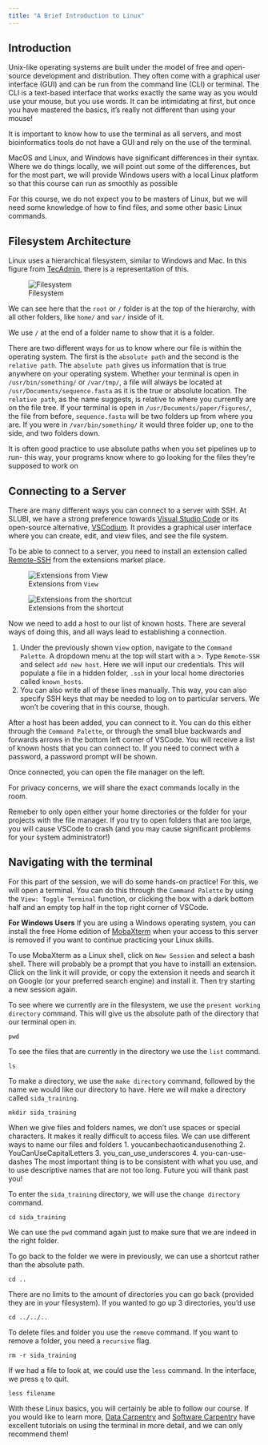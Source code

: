 ```yaml
---
title: "A Brief Introduction to Linux"
---
```


## Introduction

Unix-like operating systems are built under the model of free and open-source development and distribution. They often come with a graphical user interface (GUI) and can be run from the command line (CLI) or terminal. The CLI is a text-based interface that works exactly the same way as you would use your mouse, but you use words. It can be intimidating at first, but once you have mastered the basics, it's really not different than using your mouse!

It is important to know how to use the terminal as all servers, and most bioinformatics tools do not have a GUI and rely on the use of the terminal.

::: {.callout-warning}
MacOS and Linux, and Windows have significant differences in their syntax. Where we do things locally, we will point out some of the differences, but for the most part, we will provide Windows users with a local Linux platform so that this course can run as smoothly as possible
:::

For this course, we do not expect you to be masters of Linux, but we will need some knowledge of how to find files, and some other basic Linux commands.

## Filesystem Architecture 
Linux uses a hierarchical filesystem, similar to Windows and Mac. In this figure from [TecAdmin](https://tecadmin.net/filesystem-hierarchy-structure-in-linux/), there is a representation of this.

![Filesystem](figures/linux-filesystem-hierarchy.png)

We can see here that the `root` or `/` folder is at the top of the hierarchy, with all other folders, like `home/` and `var/` inside of it.  

::: {.callout-note collapse="true"}
We use `/` at the end of a folder name to show that it is a folder.
:::

There are two different ways for us to know where our file is within the operating system. The first is the `absolute path` and the second is the `relative path`. The `absolute path` gives us information that is true anywhere on your operating system. Whether your terminal is open in `/usr/bin/something/` or `/var/tmp/`, a file will always be located at `/usr/Documents/sequence.fasta` as it is the true or absolute location. The `relative path`, as the name suggests, is relative to where you currently are on the file tree. If your terminal is open in `/usr/Documents/paper/figures/`, the file from before, `sequence.fasta` will be two folders up from where you are. If you were in `/var/bin/something/` it would three folder up, one to the side, and two folders down. 

::: {.callout-tip collapse="true"}
It is often good practice to use absolute paths when you set pipelines up to run- this way, your programs know where to go looking for the files they're supposed to work on
:::

## Connecting to a Server

There are many different ways you can connect to a server with SSH. At SLUBI, we have a strong preference towards [Visual Studio Code](https://code.visualstudio.com) or its open-source alternative, [VSCodium](https://vscodium.com). It provides a graphical user interface where you can create, edit, and view files, and see the file system.

To be able to connect to a server, you need to install an extension called [Remote-SSH](https://marketplace.visualstudio.com/items?itemName=ms-vscode-remote.remote-ssh) from the extensions market place.

![Extensions from `View`](figures/markdown_view.png)

![Extensions from the shortcut](figures/markdown_ext_short.png)

Now we need to add a host to our list of known hosts. There are several ways of doing this, and all ways lead to establishing a connection. 

1. Under the previously shown `View` option, navigate to the `Command Palette`. A dropdown menu at the top will start with a >. Type `Remote-SSH` and select `add new host`. Here we will input our credentials. This will populate a file in a hidden folder, `.ssh` in your local home directories called `known_hosts`. 
2. You can also write all of these lines manually. This way, you can also specify SSH keys that may be needed to log on to particular servers. We won't be covering that in this course, though.

After a host has been added, you can connect to it. You can do this either through the `Command Palette`, or through the small blue backwards and forwards arrows in the bottom left corner of VSCode. You will receive a list of known hosts that you can connect to. If you need to connect with a password, a password prompt will be shown. 

Once connected, you can open the file manager on the left. 

For privacy concerns, we will share the exact commands locally in the room.

::: {.callout-important}
Remeber to only open either your home directories or the folder for your projects with the file manager. If you try to open folders that are too large, you will cause VSCode to crash (and you may cause significant problems for your system administrator!)
:::

## Navigating with the terminal

For this part of the session, we will do some hands-on practice! For this, we will open a terminal. You can do this through the `Command Palette` by using the `View: Toggle Terminal` function, or clicking the box with a dark bottom half and an empty top half in the top right corner of VSCode.

::: {.callout-note collapse="true"}
**For Windows Users**
If you are using a Windows operating system, you can install the free Home edition of [MobaXterm](https://mobaxterm.mobatek.net/download.html) when your access to this server is removed if you want to continue practicing your Linux skills. 

To use MobaXterm as a Linux shell, click on `New Session` and select a bash shell. There will probably be a prompt that you have to installl an extension. Click on the link it will provide, or copy the extension it needs and search it on Google (or your preferred search engine) and install it. Then try starting a new session again.
:::

To see where we currently are in the filesystem, we use the `present working directory` command. This will give us the absolute path of the directory that our terminal open in.

```
pwd
```

To see the files that are currently in the directory we use the `list` command.

```
ls
```

To make a directory, we use the `make directory` command, followed by the name we would like our directory to have. Here we will make a directory called `sida_training`.
```
mkdir sida_training
```
::: {.callout-tip collapse="true"}
When we give files and folders names, we don't use spaces or special characters. It makes it really difficult to access files. We can use different ways to name our files and folders
1. youcanbechaoticandusenothing
2. YouCanUseCapitalLetters
3. you_can_use_underscores
4. you-can-use-dashes
The most important thing is to be consistent with what you use, and to use descriptive names that are not too long. Future you will thank past you!
:::

To enter the `sida_training` directory, we will use the `change directory` command.

```
cd sida_training
```

We can use the `pwd` command again just to make sure that we are indeed in the right folder.

To go back to the folder we were in previously, we can use a shortcut rather than the absolute path.

```
cd ..
```

::: {.callout-tip collapse="true"}
There are no limits to the amount of directories you can go back (provided they are in your filesystem). If you wanted to go up 3 directories, you'd use

```
cd ../../..
```

:::

To delete files and folder you use the `remove` command. If you want to remove a folder, you need a `recursive` flag.

```
rm -r sida_training
```

If we had a file to look at, we could use the `less` command. In the interface, we press `q` to quit.

```
less filename
```

With these Linux basics, you will certainly be able to follow our course. If you would like to learn more, [Data Carpentry](https://datacarpentry.github.io/2015-11-04-ACUNS/shell-intro/) and [Software Carpentry](https://datacarpentry.github.io/2015-11-04-ACUNS/shell-intro/) have excellent tutorials on using the terminal in more detail, and we can only recommend them!
